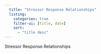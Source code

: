 ```yaml
---
  title: "Stressor Response Relationships"
  listing:
    categories: true
    filter-ui: [title, date]
    sort:
      - "title desc"
---
```


Stressor Response Relationships
